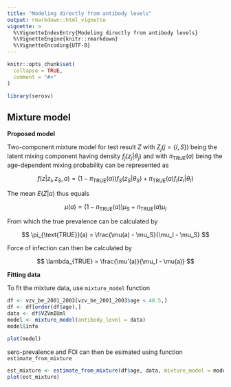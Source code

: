 ```yaml
---
title: "Modeling directly from antibody levels"
output: rmarkdown::html_vignette
vignette: >
  %\VignetteIndexEntry{Modeling directly from antibody levels}
  %\VignetteEngine{knitr::rmarkdown}
  %\VignetteEncoding{UTF-8}
---
```


```r
knitr::opts_chunk$set(
  collapse = TRUE,
  comment = "#>"
)
```

```r
library(serosv)
```

## Mixture model

**Proposed model**

Two-component mixture model for test result $Z$ with $Z_j (j = \{I, S\})$ being the latent mixing component having density $f_j(z_j|\theta_j)$ and with $\pi_{\text{TRUE}}(a)$ being the age-dependent mixing probability can be represented as

$$
f(z|z_I, z_S,a) = (1-\pi_{\text{TRUE}}(a))f_S(z_S|\theta_S)+\pi_{\text{TRUE}}(a)f_I(z_I|\theta_I)
$$

The mean $E(Z|a)$ thus equals

$$
\mu(a) = (1-\pi_{\text{TRUE}}(a))\mu_S+\pi_{\text{TRUE}}(a)\mu_I$$

From which the true prevalence can be calculated by

$$
\pi_{\text{TRUE}}(a) = \frac{\mu(a) - \mu_S}{\mu_I - \mu_S}
$$

Force of infection can then be calculated by

$$
\lambda_{TRUE} = \frac{\mu'(a)}{\mu_I - \mu(a)}
$$

**Fitting data**

To fit the mixture data, use `mixture_model` function

```r
df <- vzv_be_2001_2003[vzv_be_2001_2003$age < 40.5,]
df <- df[order(df$age),]
data <- df$VZVmIUml
model <- mixture_model(antibody_level = data)
model$info
```

```r
plot(model)
```

sero-prevalence and FOI can then be esimated using function `estimate_from_mixture`

```r
est_mixture <- estimate_from_mixture(df$age, data, mixture_model = model, threshold_status = df$seropositive, sp=83, monotonize = FALSE)
plot(est_mixture)
```
